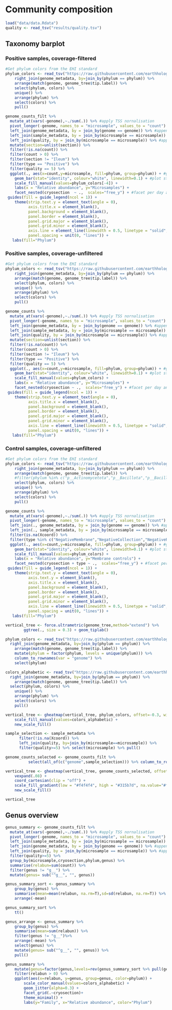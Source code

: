 # Community composition

```r
load("data/data.Rdata")
quality <- read_tsv("results/quality.tsv")
```

## Taxonomy barplot

### Positive samples, coverage-filtered

```r
#Get phylum colors from the EHI standard
phylum_colors <- read_tsv("https://raw.githubusercontent.com/earthhologenome/EHI_taxonomy_colour/main/ehi_phylum_colors.tsv") %>%
    right_join(genome_metadata, by=join_by(phylum == phylum)) %>%
    arrange(match(genome, genome_tree$tip.label)) %>%
    select(phylum, colors) %>% 
    unique() %>%
    arrange(phylum) %>%
    select(colors) %>%
    pull()

genome_counts_filt %>%
  mutate_at(vars(-genome),~./sum(.)) %>% #apply TSS nornalisation
  pivot_longer(-genome, names_to = "microsample", values_to = "count") %>% #reduce to minimum number of columns
  left_join(genome_metadata, by = join_by(genome == genome)) %>% #append genome metadata
  left_join(sample_metadata, by = join_by(microsample == microsample)) %>% #append sample metadata
  left_join(quality, by = join_by(microsample == microsample)) %>% #append sample metadata
  mutate(section=unlist(section)) %>%
  filter(!is.na(count)) %>%
  filter(count > 0) %>%
  filter(section != "Ileum") %>%
  filter(type == "Positive") %>%
  filter(quality == 5) %>%
  ggplot(., aes(x=count,y=microsample, fill=phylum, group=phylum)) + #grouping enables keeping the same sorting of taxonomic units
    geom_bar(stat="identity", colour="white", linewidth=0.1) + #plot stacked bars with white borders
    scale_fill_manual(values=phylum_colors[-4]) +
    labs(x = "Relative abundance", y="Microsamples") +
    facet_nested(cryosection  ~ .,  scales="free_y") + #facet per day and treatment
 guides(fill = guide_legend(ncol = 1)) +
    theme(strip.text.y = element_text(angle = 0),
          axis.title.x = element_blank(),
          panel.background = element_blank(),
          panel.border = element_blank(),
          panel.grid.major = element_blank(),
          panel.grid.minor = element_blank(),
          axis.line = element_line(linewidth = 0.5, linetype = "solid", colour = "black"),
          panel.spacing = unit(0, "lines")) +
   labs(fill="Phylum")
```

### Positive samples, coverage-unfiltered

```r
#Get phylum colors from the EHI standard
phylum_colors <- read_tsv("https://raw.githubusercontent.com/earthhologenome/EHI_taxonomy_colour/main/ehi_phylum_colors.tsv") %>%
    right_join(genome_metadata, by=join_by(phylum == phylum)) %>%
    arrange(match(genome, genome_tree$tip.label)) %>%
    select(phylum, colors) %>% 
    unique() %>%
    arrange(phylum) %>%
    select(colors) %>%
    pull()

genome_counts %>%
  mutate_at(vars(-genome),~./sum(.)) %>% #apply TSS nornalisation
  pivot_longer(-genome, names_to = "microsample", values_to = "count") %>% #reduce to minimum number of columns
  left_join(genome_metadata, by = join_by(genome == genome)) %>% #append genome metadata
  left_join(sample_metadata, by = join_by(microsample == microsample)) %>% #append sample metadata
  left_join(quality, by = join_by(microsample == microsample)) %>% #append sample metadata
  mutate(section=unlist(section)) %>%
  filter(!is.na(count)) %>%
  filter(count > 0) %>%
  filter(section != "Ileum") %>%
  filter(type == "Positive") %>%
  filter(quality == 5) %>%
  ggplot(., aes(x=count,y=microsample, fill=phylum, group=phylum)) + #grouping enables keeping the same sorting of taxonomic units
    geom_bar(stat="identity", colour="white", linewidth=0.1) + #plot stacked bars with white borders
    scale_fill_manual(values=phylum_colors) +
    labs(x = "Relative abundance", y="Microsamples") +
    facet_nested(cryosection ~ .,  scales="free_y") + #facet per day and treatment
 guides(fill = guide_legend(ncol = 1)) +
    theme(strip.text.y = element_text(angle = 0),
          axis.title.x = element_blank(),
          panel.background = element_blank(),
          panel.border = element_blank(),
          panel.grid.major = element_blank(),
          panel.grid.minor = element_blank(),
          axis.line = element_line(linewidth = 0.5, linetype = "solid", colour = "black"),
          panel.spacing = unit(0, "lines")) +
   labs(fill="Phylum")

```

### Control samples, coverage-unfiltered

```r
#Get phylum colors from the EHI standard
phylum_colors <- read_tsv("https://raw.githubusercontent.com/earthhologenome/EHI_taxonomy_colour/main/ehi_phylum_colors.tsv") %>%
    right_join(genome_metadata, by=join_by(phylum == phylum)) %>%
    arrange(match(genome, genome_tree$tip.label)) %>%
    #filter(phylum %in% c("p__Actinomycetota","p__Bacillota","p__Bacillota_A","p__Pseudomonadota","p__Verrucomicrobiota")) %>%
    select(phylum, colors) %>% 
    unique() %>%
    arrange(phylum) %>%
    select(colors) %>%
    pull()

genome_counts %>%
  mutate_at(vars(-genome),~./sum(.)) %>% #apply TSS nornalisation
  pivot_longer(-genome, names_to = "microsample", values_to = "count") %>% #reduce to minimum number of columns
  left_join(., genome_metadata, by = join_by(genome == genome)) %>% #append genome metadata
  left_join(., sample_metadata, by = join_by(microsample == microsample)) %>% #append sample metadata
  filter(is.na(Xcoord)) %>%
  filter(type %in% c("NegativeMembrane","NegativeCollection","NegativeReaction")) %>%
  ggplot(., aes(x=count,y=microsample, fill=phylum, group=phylum)) + #grouping enables keeping the same sorting of taxonomic units
    geom_bar(stat="identity", colour="white", linewidth=0.1) + #plot stacked bars with white borders
    scale_fill_manual(values=phylum_colors) +
    labs(x = "Relative abundance", y="Membrane controls") +
    facet_nested(cryosection + type ~ .,  scales="free_y") + #facet per day and treatment
 guides(fill = guide_legend(ncol = 1)) +
    theme(strip.text.y = element_text(angle = 0),
          axis.text.y = element_blank(),
          axis.title.x = element_blank(),
          panel.background = element_blank(),
          panel.border = element_blank(),
          panel.grid.major = element_blank(),
          panel.grid.minor = element_blank(),
          axis.line = element_line(linewidth = 0.5, linetype = "solid", colour = "black"),
          panel.spacing = unit(0, "lines")) +
   labs(fill="Phylum")
```

```r
vertical_tree <- force.ultrametric(genome_tree,method="extend") %>%
        ggtree(., size = 0.3) + geom_tiplab()

phylum_colors <- read_tsv("https://raw.githubusercontent.com/earthhologenome/EHI_taxonomy_colour/main/ehi_phylum_colors.tsv") %>%
  right_join(genome_metadata, by=join_by(phylum == phylum)) %>%
    arrange(match(genome, genome_tree$tip.label)) %>%
    mutate(phylum = factor(phylum, levels = unique(phylum))) %>%
    column_to_rownames(var = "genome") %>%
    select(phylum)

colors_alphabetic <- read_tsv("https://raw.githubusercontent.com/earthhologenome/EHI_taxonomy_colour/main/ehi_phylum_colors.tsv") %>%
  right_join(genome_metadata, by=join_by(phylum == phylum)) %>%
    arrange(match(genome, genome_tree$tip.label)) %>%
  select(phylum, colors) %>%
    unique() %>%
    arrange(phylum) %>%
    select(colors) %>%
    pull()

vertical_tree <- gheatmap(vertical_tree, phylum_colors, offset=-0.3, width=0.1, colnames=FALSE) +
    scale_fill_manual(values=colors_alphabetic) +
    new_scale_fill()

sample_selection <- sample_metadata %>%
      filter(!is.na(Xcoord)) %>%
      left_join(quality, by=join_by(microsample==microsample)) %>%
      filter(quality>=5) %>% select(microsample) %>% pull()

genome_counts_selected <- genome_counts_filt %>%
          select(all_of(c("genome",sample_selection))) %>% column_to_rownames(var="genome") %>% tss()

vertical_tree <- gheatmap(vertical_tree, genome_counts_selected, offset=-0.2, width=0.5, colnames=FALSE, colnames_angle=90, font.size=3, colnames_position="top", colnames_offset_y = 15) +
    vexpand(.08) +
    coord_cartesian(clip = "off") +
    scale_fill_gradient(low = "#f4f4f4", high = "#315b7d", na.value="#f4f4f4") +
    new_scale_fill()

vertical_tree
```

## Genus overview

```r
genus_summary <- genome_counts_filt %>%
  mutate_at(vars(-genome),~./sum(.)) %>% #apply TSS nornalisation
  pivot_longer(-genome, names_to = "microsample", values_to = "count") %>% #reduce to minimum number of columns
  left_join(sample_metadata, by = join_by(microsample == microsample)) %>% #append sample metadata
  left_join(genome_metadata, by = join_by(genome == genome)) %>% #append genome metadata
  left_join(quality, by = join_by(microsample == microsample)) %>% #append sample metadata
  filter(quality>=5) %>%
  group_by(microsample,cryosection,phylum,genus) %>%
  summarise(relabun=sum(count)) %>%
  filter(genus != "g__") %>%
  mutate(genus= sub("^g__", "", genus))

genus_summary_sort <- genus_summary %>%
    group_by(genus) %>%
    summarise(mean=mean(relabun, na.rm=T),sd=sd(relabun, na.rm=T)) %>%
    arrange(-mean)

genus_summary_sort %>%
    tt()
```

```r
genus_arrange <- genus_summary %>%
    group_by(genus) %>%
    summarise(mean=sum(relabun)) %>%
    filter(genus != "g__")%>%
    arrange(-mean) %>%
    select(genus) %>%
    mutate(genus= sub("^g__", "", genus)) %>%
    pull()

genus_summary %>%
    mutate(genus=factor(genus,levels=rev(genus_summary_sort %>% pull(genus)))) %>%
    filter(relabun > 0) %>%
    ggplot(aes(x=relabun, y=genus, group=genus, color=phylum)) +
        scale_color_manual(values=colors_alphabetic) +
        geom_jitter(alpha=0.3) + 
        facet_grid(.~cryosection)+
        theme_minimal() + 
        labs(y="Family", x="Relative abundance", color="Phylum")
```